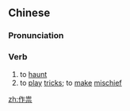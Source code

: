 ==Chinese==
{{zh-forms}}

===Pronunciation===
{{zh-pron
|m=zuòsuì
|c=zok3 seoi6
|mn=chok-sūi
|cat=v
}}

===Verb===
{{zh-verb}}

# to [[haunt]]
# to [[play]] [[trick]]s; to [[make]] [[mischief]]

[[zh:作祟]]